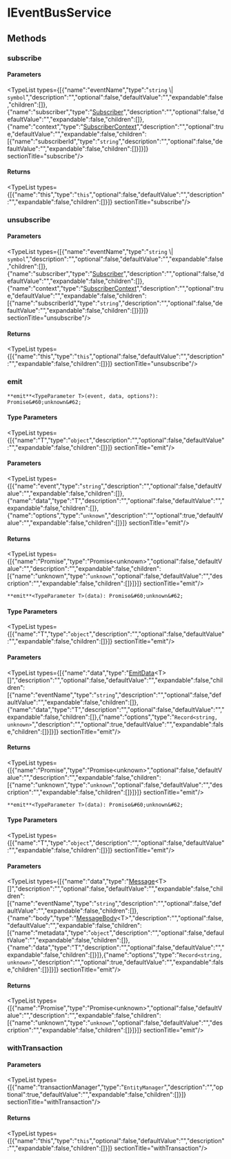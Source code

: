 
# IEventBusService

## Methods

### subscribe

#### Parameters

<TypeList types={[{"name":"eventName","type":"`string` \\| `symbol`","description":"","optional":false,"defaultValue":"","expandable":false,"children":[]},{"name":"subscriber","type":"[Subscriber](../../types/types.EventBusTypes.Subscriber/page.mdx)","description":"","optional":false,"defaultValue":"","expandable":false,"children":[]},{"name":"context","type":"[SubscriberContext](../../types/types.EventBusTypes.SubscriberContext/page.mdx)","description":"","optional":true,"defaultValue":"","expandable":false,"children":[{"name":"subscriberId","type":"`string`","description":"","optional":false,"defaultValue":"","expandable":false,"children":[]}]}]}  sectionTitle="subscribe"/>

#### Returns

<TypeList types={[{"name":"this","type":"`this`","optional":false,"defaultValue":"","description":"","expandable":false,"children":[]}]}  sectionTitle="subscribe"/>

### unsubscribe

#### Parameters

<TypeList types={[{"name":"eventName","type":"`string` \\| `symbol`","description":"","optional":false,"defaultValue":"","expandable":false,"children":[]},{"name":"subscriber","type":"[Subscriber](../../types/types.EventBusTypes.Subscriber/page.mdx)","description":"","optional":false,"defaultValue":"","expandable":false,"children":[]},{"name":"context","type":"[SubscriberContext](../../types/types.EventBusTypes.SubscriberContext/page.mdx)","description":"","optional":true,"defaultValue":"","expandable":false,"children":[{"name":"subscriberId","type":"`string`","description":"","optional":false,"defaultValue":"","expandable":false,"children":[]}]}]}  sectionTitle="unsubscribe"/>

#### Returns

<TypeList types={[{"name":"this","type":"`this`","optional":false,"defaultValue":"","description":"","expandable":false,"children":[]}]}  sectionTitle="unsubscribe"/>

### emit

`**emit**<TypeParameter T>(event, data, options?): Promise&#60;unknown&#62;`

#### Type Parameters

<TypeList types={[{"name":"T","type":"`object`","description":"","optional":false,"defaultValue":"","expandable":false,"children":[]}]}  sectionTitle="emit"/>

#### Parameters

<TypeList types={[{"name":"event","type":"`string`","description":"","optional":false,"defaultValue":"","expandable":false,"children":[]},{"name":"data","type":"T","description":"","optional":false,"defaultValue":"","expandable":false,"children":[]},{"name":"options","type":"`unknown`","description":"","optional":true,"defaultValue":"","expandable":false,"children":[]}]}  sectionTitle="emit"/>

#### Returns

<TypeList types={[{"name":"Promise","type":"Promise&#60;unknown&#62;","optional":false,"defaultValue":"","description":"","expandable":false,"children":[{"name":"unknown","type":"`unknown`","optional":false,"defaultValue":"","description":"","expandable":false,"children":[]}]}]}  sectionTitle="emit"/>

`**emit**<TypeParameter T>(data): Promise&#60;unknown&#62;`

#### Type Parameters

<TypeList types={[{"name":"T","type":"`object`","description":"","optional":false,"defaultValue":"","expandable":false,"children":[]}]}  sectionTitle="emit"/>

#### Parameters

<TypeList types={[{"name":"data","type":"[EmitData](../../types/types.EventBusTypes.EmitData/page.mdx)&#60;T&#62;[]","description":"","optional":false,"defaultValue":"","expandable":false,"children":[{"name":"eventName","type":"`string`","description":"","optional":false,"defaultValue":"","expandable":false,"children":[]},{"name":"data","type":"T","description":"","optional":false,"defaultValue":"","expandable":false,"children":[]},{"name":"options","type":"`Record<string, unknown>`","description":"","optional":true,"defaultValue":"","expandable":false,"children":[]}]}]}  sectionTitle="emit"/>

#### Returns

<TypeList types={[{"name":"Promise","type":"Promise&#60;unknown&#62;","optional":false,"defaultValue":"","description":"","expandable":false,"children":[{"name":"unknown","type":"`unknown`","optional":false,"defaultValue":"","description":"","expandable":false,"children":[]}]}]}  sectionTitle="emit"/>

`**emit**<TypeParameter T>(data): Promise&#60;unknown&#62;`

#### Type Parameters

<TypeList types={[{"name":"T","type":"`object`","description":"","optional":false,"defaultValue":"","expandable":false,"children":[]}]}  sectionTitle="emit"/>

#### Parameters

<TypeList types={[{"name":"data","type":"[Message](../../types/types.EventBusTypes.Message/page.mdx)&#60;T&#62;[]","description":"","optional":false,"defaultValue":"","expandable":false,"children":[{"name":"eventName","type":"`string`","description":"","optional":false,"defaultValue":"","expandable":false,"children":[]},{"name":"body","type":"[MessageBody](../../types/types.EventBusTypes.MessageBody/page.mdx)&#60;T&#62;","description":"","optional":false,"defaultValue":"","expandable":false,"children":[{"name":"metadata","type":"`object`","description":"","optional":false,"defaultValue":"","expandable":false,"children":[]},{"name":"data","type":"T","description":"","optional":false,"defaultValue":"","expandable":false,"children":[]}]},{"name":"options","type":"`Record<string, unknown>`","description":"","optional":true,"defaultValue":"","expandable":false,"children":[]}]}]}  sectionTitle="emit"/>

#### Returns

<TypeList types={[{"name":"Promise","type":"Promise&#60;unknown&#62;","optional":false,"defaultValue":"","description":"","expandable":false,"children":[{"name":"unknown","type":"`unknown`","optional":false,"defaultValue":"","description":"","expandable":false,"children":[]}]}]}  sectionTitle="emit"/>

### withTransaction

#### Parameters

<TypeList types={[{"name":"transactionManager","type":"`EntityManager`","description":"","optional":true,"defaultValue":"","expandable":false,"children":[]}]}  sectionTitle="withTransaction"/>

#### Returns

<TypeList types={[{"name":"this","type":"`this`","optional":false,"defaultValue":"","description":"","expandable":false,"children":[]}]}  sectionTitle="withTransaction"/>
